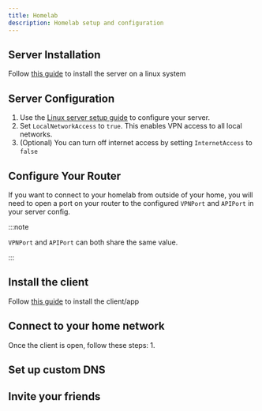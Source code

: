 ```yaml
---
title: Homelab
description: Homelab setup and configuration
---
```


## Server Installation 
Follow [this guide](/docs/server/installation) to install the server on a linux system

## Server Configuration
1. Use the [Linux server setup guide](/docs/server/linux-configurations) to configure your server.
2. Set `LocalNetworkAccess` to `true`. This enables VPN access to all local networks.
3. (Optional) You can turn off internet access by setting `InternetAccess` to `false`

## Configure Your Router
If you want to connect to your homelab from outside of your home, you will need to open a port on your router to the configured `VPNPort` and `APIPort` in your server config.

:::note

`VPNPort` and `APIPort` can both share the same value.   

:::

## Install the client
Follow [this guide](/docs/client/installation) to install the client/app


## Connect to your home network
Once the client is open, follow these steps:
1. 

## Set up custom DNS

## Invite your friends

